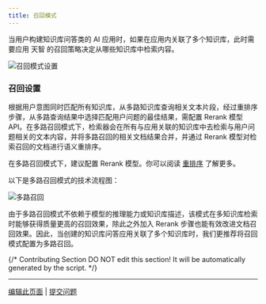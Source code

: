 ```yaml
---
title: 召回模式
---
```



当用户构建知识库问答类的 AI 应用时，如果在应用内关联了多个知识库，此时需要应用 天智 的召回策略决定从哪些知识库中检索内容。

![召回模式设置](https://assets-docs.dify.ai/dify-enterprise-mintlify/zh_CN/learn-more/extended-reading/retrieval-augment/c0d6a2517ce9ba13a35cbbd5d94091aa.png)

### 召回设置

根据用户意图同时匹配所有知识库，从多路知识库查询相关文本片段，经过重排序步骤，从多路查询结果中选择匹配用户问题的最佳结果，需配置 Rerank 模型 API。在多路召回模式下，检索器会在所有与应用关联的知识库中去检索与用户问题相关的文本内容，并将多路召回的相关文档结果合并，并通过 Rerank 模型对检索召回的文档进行语义重排序。

在多路召回模式下，建议配置 Rerank 模型。你可以阅读 [重排序](/zh-hans/learn-more/extended-reading/retrieval-augment/rerank) 了解更多。

以下是多路召回模式的技术流程图：

![多路召回](https://assets-docs.dify.ai/dify-enterprise-mintlify/zh_CN/learn-more/extended-reading/retrieval-augment/af426fa2d9ba358ca769a19f70369b31.png)

由于多路召回模式不依赖于模型的推理能力或知识库描述，该模式在多知识库检索时能够获得质量更高的召回效果，除此之外加入 Rerank 步骤也能有效改进文档召回效果。因此，当创建的知识库问答应用关联了多个知识库时，我们更推荐将召回模式配置为多路召回。

{/*
Contributing Section
DO NOT edit this section!
It will be automatically generated by the script.
*/}

---

[编辑此页面](https://github.com/langgenius/dify-docs/edit/main/zh-hans/learn-more/extended-reading/retrieval-augment/retrieval.mdx) | [提交问题](https://github.com/langgenius/dify-docs/issues/new?template=docs.yml)


